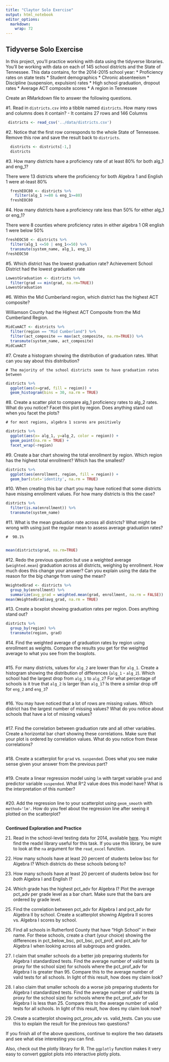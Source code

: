 ```yaml
---
title: "Claytor Solo Exercise"
output: html_notebook
editor_options: 
  markdown: 
    wrap: 72
---
```


## Tidyverse Solo Exercise

In this project, you'll practice working with data using the tidyverse
libraries. You'll be working with data on each of 145 school districts
and the State of Tennessee. This data contains, for the 2014-2015 school
year: \* Proficiency rates on state tests \* Student demographics \*
Chronic absenteeism \* Discipline (suspension, expulsion) rates \* High
school graduation, dropout rates \* Average ACT composite scores \* A
region in Tennessee

Create an RMarkdown file to answer the following questions.

#1.  Read in `districts.csv` into a tibble named `districts`. How many
    rows and columns does it contain?
    -   It contains 27 rows and 146 Columns

```r
 districts <- read_csv('../data/districts.csv')
```


#2.  Notice that the first row corresponds to the whole State of
    Tennessee. Remove this row and save the result back to `districts`.
  
```r
  districts <- districts[-1,]
  districts
```
#3.  How many districts have a proficiency rate of at least 80% for both
    alg_1 and eng_1? 

There were 13 districts where the proficiency for both Algebra 1 and English 1 were at-least 80%

```r
  freshEOC80 <- districts %>% 
    filter(alg_1 >=80 & eng_1>=80)
  freshEOC80
```

#4.  How many districts have a proficiency rate less than 50% for either
    alg_1 or eng_1?
    
There were 8 counties where proficiency rates in either algebra 1 OR english 1 were below 50%

```r
freshEOC50 <- districts %>% 
  filter(alg_1 <=50 | eng_1<=50) %>% 
  transmute(system_name, alg_1, eng_1)
freshEOC50
```


#5.  Which district has the lowest graduation rate?
Achievement School District had the lowest graduation rate
```r
LowestGraduation <- districts %>% 
  filter(grad == min(grad, na.rm=TRUE))
LowestGraduation
```

#6.  Within the Mid Cumberland region, which district has the highest ACT
    composite?

Williamson County had the Highest ACT Composite from the Mid Cumberland Region.

```r
MidCumACT <- districts %>% 
  filter(region == "Mid Cumberland") %>% 
  filter(act_composite == max(act_composite, na.rm=TRUE)) %>% 
  transmute(system_name, act_composite)
MidCumACT
```

#7.  Create a histogram showing the distribution of graduation rates.
    What can you say about this distribution?
    
    # The majority of the school districts seem to have graduation rates 
    between  
    
```r
districts %>% 
  ggplot(aes(x=grad, fill = region)) +
  geom_histogram(bins = 30, na.rm = TRUE)
```

#8.  Create a scatter plot to compare alg_1 proficiency rates to alg_2
    rates. What do you notice? Facet this plot by region. Does anything
    stand out when you facet the plots?
    
    # for most regions, algebra 1 scores are positively 
    
```r
districts %>% 
  ggplot(aes(x= alg_1, y=alg_2, color = region)) +
  geom_point(na.rm = TRUE) +
  facet_wrap(~region)
```
    

#9.  Create a bar chart showing the total enrollment by region. Which
    region has the highest total enrollment? Which has the smallest?
```r
districts %>% 
  ggplot(aes(enrollment, region, fill = region)) +
  geom_bar(stat='identity', na.rm = TRUE)

```
#10. When creating this bar chart you may have noticed that some
    districts have missing enrollment values. For how many districts is
    this the case?
```r
districts %>% 
  filter(is.na(enrollment)) %>% 
  transmute(system_name)
```

#11. What is the mean graduation rate across all districts? What might be
    wrong with using just the regular mean to assess average graduation
    rates?
    
    #  90.1%
     
```r
mean(districts$grad, na.rm=TRUE)
```

#12. Redo the previous question but use a weighted average
    (`weighted.mean`) graduation across all districts, weighing by
    enrollment. How much does this change your answer? Can you explain
    using the data the reason for the big change from using the mean?
    
```r
WeightedGrad <- districts %>% 
  group_by(enrollment) %>% 
  summarize(avg_grad = weighted.mean(grad, enrollment, na.rm = FALSE))
mean(WeightedGrad$avg_grad, na.rm = TRUE)
```

#13. Create a boxplot showing graduation rates per region. Does anything
    stand out?
```r
districts %>% 
  group_by(region) %>% 
  transmute(region, grad)
```
    
    

#14. Find the weighted average of graduation rates by region using
    enrollment as weights. Compare the results you get for the weighted
    average to what you see from the boxplots.
```r

```

#15. For many districts, values for `alg_2` are lower than for `alg_1`.
    Create a histogram showing the distribution of differences
    (`alg_1` - `alg_2`). Which school had the largest drop from `alg_1`
    to `alg_2`? For what percentage of schools is it true that `alg_2`
    is larger than `alg_1`? Is there a similar drop off for `eng_2` and
    `eng_3`?
```r

```

#16. You may have noticed that a lot of rows are missing values. Which
    district has the largest number of missing values? What do you
    notice about schools that have a lot of missing values?
```r

```

#17. Find the correlation between graduation rate and all other
    variables. Create a horizontal bar chart showing these correlations.
    Make sure that your plot is ordered by correlation values. What do
    you notice from these correlations?
```r

```

#18. Create a scatterplot for `grad` vs. `suspended`. Does what you see
    make sense given your answer from the previous part?
```r

```

#19. Create a linear regression model using `lm` with target variable
    `grad` and predictor variable `suspended`. What R\^2 value does this
    model have? What is the interpretation of this number?
```r

```

#20. Add the regression line to your scatterplot using `geom_smooth` with
    `method='lm'`. How do you feel about the regression line after
    seeing it plotted on the scatterplot?
```r

```

**Continued Exploration and Practice**

21. Read in the school-level testing data for 2014, available
    [here](https://www.tn.gov/content/dam/tn/education/data/data_2014_school_base.xlsx).
    You might find the readxl library useful for this task. If you use
    this library, be sure to look at the `na` argument for the
    `read_excel` function.

22. How many schools have at least 20 percent of students below bsc for
    Algebra I? Which districts do these schools belong to?

23. How many schools have at least 20 percent of students below bsc for
    *both* Algebra I and English I?

24. Which grade has the highest pct_adv for Algebra I? Plot the average
    pct_adv per grade level as a bar chart. Make sure that the bars are
    ordered by grade level.

25. Find the correlation between pct_adv for Algebra I and pct_adv for
    Algebra II by school. Create a scatterplot showing Algebra II scores
    vs. Algebra I scores by school.

26. Find all schools in Rutherford County that have "High School" in
    their name. For these schools, create a chart (your choice) showing
    the differences in pct_below_bsc, pct_bsc, pct_prof, and pct_adv for
    Algebra I when looking across all subgroups and grades.

27. I claim that smaller schools do a better job preparing students for
    Algebra I standardized tests. Find the average number of valid tests
    (a proxy for the school size) for schools where the pct_prof_adv for
    Algebra I is greater than 95. Compare this to the average number of
    valid tests for all schools. In light of this result, how does my
    claim look?

28. I also claim that smaller schools do a worse job preparing students
    for Algebra I standardized tests. Find the average number of valid
    tests (a proxy for the school size) for schools where the
    pct_prof_adv for Algebra I is less than 25. Compare this to the
    average number of valid tests for all schools. In light of this
    result, how does my claim look now?

29. Create a scatterplot showing pct_prov_adv vs. valid_tests. Can you
    use this to explain the result for the previous two questions?

If you finish all of the above questions, continue to explore the two
datasets and see what else interesting you can find.

Also, check out the plotly library for R. The `ggplotly` function makes
it very easy to convert ggplot plots into interactive plotly plots.
